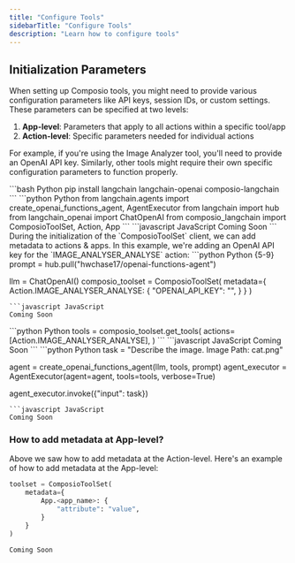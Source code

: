 ```yaml
---
title: "Configure Tools"
sidebarTitle: "Configure Tools"
description: "Learn how to configure tools"
---
```


## Initialization Parameters

When setting up Composio tools, you might need to provide various configuration parameters like API keys, session IDs, or custom settings. These parameters can be specified at two levels:

1. **App-level**: Parameters that apply to all actions within a specific tool/app
2. **Action-level**: Specific parameters needed for individual actions

For example, if you're using the Image Analyzer tool, you'll need to provide an OpenAI API key. Similarly, other tools might require their own specific configuration parameters to function properly.

<Steps>
<Step title="Install required libraries">
```bash Python
pip install langchain langchain-openai composio-langchain
```
</Step>
<Step title="Import required libraries">
<CodeGroup>
```python Python
from langchain.agents import create_openai_functions_agent, AgentExecutor
from langchain import hub
from langchain_openai import ChatOpenAI
from composio_langchain import ComposioToolSet, Action, App
```
```javascript JavaScript
Coming Soon
```
</CodeGroup>
</Step>
<Step title="Import Prompt template & Initialize ChatOpenAI & composio toolset client">
During the initialization of the `ComposioToolSet` client, we can add metadata to actions & apps. In this example, we're adding an OpenAI API key for the `IMAGE_ANALYSER_ANALYSE` action:
<CodeGroup>
```python Python {5-9}
prompt = hub.pull("hwchase17/openai-functions-agent")

llm = ChatOpenAI()
composio_toolset = ComposioToolSet(
    metadata={
        Action.IMAGE_ANALYSER_ANALYSE: {
            "OPENAI_API_KEY": "<your-openai-api-key>",
        }
    }
)
```
```javascript JavaScript
Coming Soon
```
</CodeGroup>
</Step>
<Step title="Get Image Analyser Action from Composio">
<CodeGroup>
```python Python
tools = composio_toolset.get_tools(
    actions=[Action.IMAGE_ANALYSER_ANALYSE],
)
```
```javascript JavaScript
Coming Soon
```
</CodeGroup>
</Step>
<Step title="Invoke the agent">
<CodeGroup>
```python Python
task = "Describe the image. Image Path: cat.png"

agent = create_openai_functions_agent(llm, tools, prompt)
agent_executor = AgentExecutor(agent=agent, tools=tools, verbose=True)

agent_executor.invoke({"input": task})
```
```javascript JavaScript
Coming Soon
```
</CodeGroup>
</Step>
</Steps>

### How to add metadata at App-level?
Above we saw how to add metadata at the Action-level. Here's an example of how to add metadata at the App-level:
<CodeGroup>
```python Python
toolset = ComposioToolSet(
    metadata={
        App.<app_name>: {
            "attribute": "value",
        }
    }
)
```
```javascript JavaScript
Coming Soon
```
</CodeGroup>
